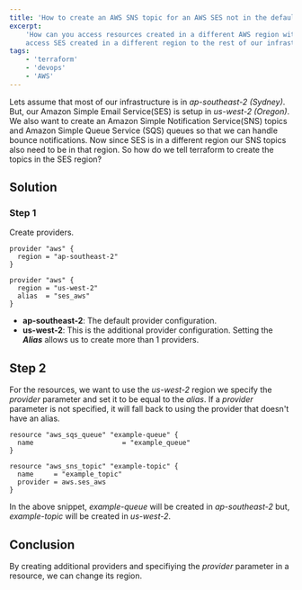 ```yaml
---
title: 'How to create an AWS SNS topic for an AWS SES not in the default provider'
excerpt:
    'How can you access resources created in a different AWS region with terraform? I ran into this when trying to
    access SES created in a different region to the rest of our infrastructure.'
tags:
    - 'terraform'
    - 'devops'
    - 'AWS'
---
```


Lets assume that most of our infrastructure is in _ap-southeast-2 (Sydney)_. But, our Amazon Simple Email Service(SES)
is setup in _us-west-2 (Oregon)_. We also want to create an Amazon Simple Notification Service(SNS) topics and Amazon
Simple Queue Service (SQS) queues so that we can handle bounce notifications. Now since SES is in a different region our
SNS topics also need to be in that region. So how do we tell terraform to create the topics in the SES region?

## Solution

### Step 1

Create providers.

```hcl{7}
provider "aws" {
  region = "ap-southeast-2"
}

provider "aws" {
  region = "us-west-2"
  alias  = "ses_aws"
}
```

-   **ap-southeast-2**: The default provider configuration.
-   **us-west-2**: This is the additional provider configuration. Setting the **_Alias_** allows us to create more than
    1 providers.

## Step 2

For the resources, we want to use the _us-west-2_ region we specify the _provider_ parameter and set it to be equal to
the _alias_. If a _provider_ parameter is not specified, it will fall back to using the provider that doesn't have an
alias.

```hcl{7,14}
resource "aws_sqs_queue" "example-queue" {
  name                      = "example_queue"
}

resource "aws_sns_topic" "example-topic" {
  name     = "example_topic"
  provider = aws.ses_aws
}
```

In the above snippet, _example-queue_ will be created in _ap-southeast-2_ but, _example-topic_ will be created in
_us-west-2_.

## Conclusion

By creating additional providers and specifiying the _provider_ parameter in a resource, we can change its region.
